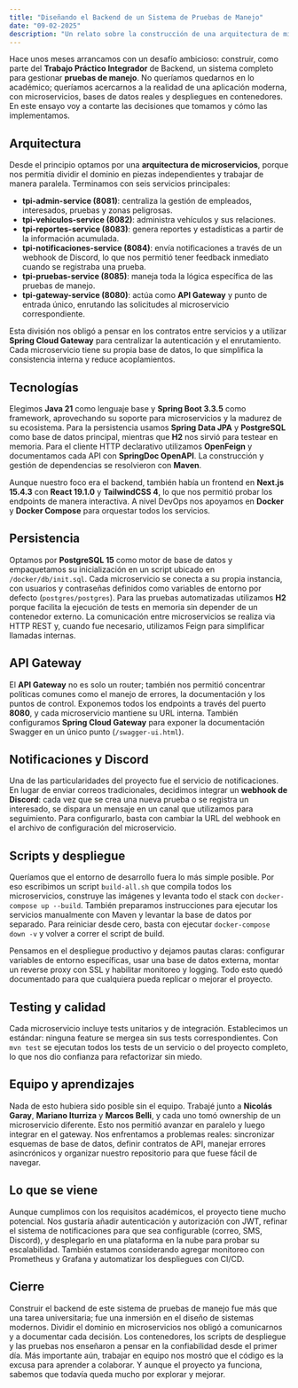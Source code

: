 ```yaml
---
title: "Diseñando el Backend de un Sistema de Pruebas de Manejo"
date: "09-02-2025"
description: "Un relato sobre la construcción de una arquitectura de microservicios para gestionar pruebas de manejo, desde las decisiones de diseño hasta el trabajo en equipo."
---
```


Hace unos meses arrancamos con un desafío ambicioso: construir, como parte del **Trabajo Práctico Integrador** de Backend, un sistema completo para gestionar **pruebas de manejo**. No queríamos quedarnos en lo académico; queríamos acercarnos a la realidad de una aplicación moderna, con microservicios, bases de datos reales y despliegues en contenedores. En este ensayo voy a contarte las decisiones que tomamos y cómo las implementamos.

## Arquitectura

Desde el principio optamos por una **arquitectura de microservicios**, porque nos permitía dividir el dominio en piezas independientes y trabajar de manera paralela. Terminamos con seis servicios principales:

- **tpi-admin-service (8081)**: centraliza la gestión de empleados, interesados, pruebas y zonas peligrosas.
- **tpi-vehiculos-service (8082)**: administra vehículos y sus relaciones.
- **tpi-reportes-service (8083)**: genera reportes y estadísticas a partir de la información acumulada.
- **tpi-notificaciones-service (8084)**: envía notificaciones a través de un webhook de Discord, lo que nos permitió tener feedback inmediato cuando se registraba una prueba.
- **tpi-pruebas-service (8085)**: maneja toda la lógica específica de las pruebas de manejo.
- **tpi-gateway-service (8080)**: actúa como **API Gateway** y punto de entrada único, enrutando las solicitudes al microservicio correspondiente.

Esta división nos obligó a pensar en los contratos entre servicios y a utilizar **Spring Cloud Gateway** para centralizar la autenticación y el enrutamiento. Cada microservicio tiene su propia base de datos, lo que simplifica la consistencia interna y reduce acoplamientos.


<EssayImage
  src="Captura de pantalla 2025-09-07 185845.png"
  alt="Arquitectura del sistema de microservicios"
  bleed
/>

## Tecnologías

Elegimos **Java 21** como lenguaje base y **Spring Boot 3.3.5** como framework, aprovechando su soporte para microservicios y la madurez de su ecosistema. Para la persistencia usamos **Spring Data JPA** y **PostgreSQL** como base de datos principal, mientras que **H2** nos sirvió para testear en memoria. Para el cliente HTTP declarativo utilizamos **OpenFeign** y documentamos cada API con **SpringDoc OpenAPI**. La construcción y gestión de dependencias se resolvieron con **Maven**.

Aunque nuestro foco era el backend, también había un frontend en **Next.js 15.4.3** con **React 19.1.0** y **TailwindCSS 4**, lo que nos permitió probar los endpoints de manera interactiva. A nivel DevOps nos apoyamos en **Docker** y **Docker Compose** para orquestar todos los servicios.

## Persistencia

Optamos por **PostgreSQL 15** como motor de base de datos y empaquetamos su inicialización en un script ubicado en `/docker/db/init.sql`. Cada microservicio se conecta a su propia instancia, con usuarios y contraseñas definidos como variables de entorno por defecto (`postgres/postgres`). Para las pruebas automatizadas utilizamos **H2** porque facilita la ejecución de tests en memoria sin depender de un contenedor externo. La comunicación entre microservicios se realiza via HTTP REST y, cuando fue necesario, utilizamos Feign para simplificar llamadas internas.

## API Gateway

El **API Gateway** no es solo un router; también nos permitió concentrar políticas comunes como el manejo de errores, la documentación y los puntos de control. Exponemos todos los endpoints a través del puerto **8080**, y cada microservicio mantiene su URL interna. También configuramos **Spring Cloud Gateway** para exponer la documentación Swagger en un único punto (`/swagger-ui.html`).

## Notificaciones y Discord

Una de las particularidades del proyecto fue el servicio de notificaciones. En lugar de enviar correos tradicionales, decidimos integrar un **webhook de Discord**: cada vez que se crea una nueva prueba o se registra un interesado, se dispara un mensaje en un canal que utilizamos para seguimiento. Para configurarlo, basta con cambiar la URL del webhook en el archivo de configuración del microservicio.

## Scripts y despliegue

Queríamos que el entorno de desarrollo fuera lo más simple posible. Por eso escribimos un script `build-all.sh` que compila todos los microservicios, construye las imágenes y levanta todo el stack con `docker-compose up --build`. También preparamos instrucciones para ejecutar los servicios manualmente con Maven y levantar la base de datos por separado. Para reiniciar desde cero, basta con ejecutar `docker-compose down -v` y volver a correr el script de build.

Pensamos en el despliegue productivo y dejamos pautas claras: configurar variables de entorno específicas, usar una base de datos externa, montar un reverse proxy con SSL y habilitar monitoreo y logging. Todo esto quedó documentado para que cualquiera pueda replicar o mejorar el proyecto.

<EssayImage
  src="Captura de pantalla 2025-09-07 192111.png"
  alt="Proceso de desarrollo y despliegue del sistema TPI"
  bleed
/>

## Testing y calidad

Cada microservicio incluye tests unitarios y de integración. Establecimos un estándar: ninguna feature se mergea sin sus tests correspondientes. Con `mvn test` se ejecutan todos los tests de un servicio o del proyecto completo, lo que nos dio confianza para refactorizar sin miedo.

<div className="flex gap-4 mb-6">
  <EssayImage
    src="Captura de pantalla 2025-09-07 194705.png"
    alt="Tests unitarios del sistema TPI"
    className="flex-1"
  />
  <EssayImage
    src="Captura de pantalla 2025-09-07 194731.png"
    alt="Reportes y estadísticas del sistema TPI"
    className="flex-1"
  />
</div>

## Equipo y aprendizajes

Nada de esto hubiera sido posible sin el equipo. Trabajé junto a **Nicolás Garay**, **Mariano Iturriza** y **Marcos Belli**, y cada uno tomó ownership de un microservicio diferente. Esto nos permitió avanzar en paralelo y luego integrar en el gateway. Nos enfrentamos a problemas reales: sincronizar esquemas de base de datos, definir contratos de API, manejar errores asincrónicos y organizar nuestro repositorio para que fuese fácil de navegar.

## Lo que se viene

Aunque cumplimos con los requisitos académicos, el proyecto tiene mucho potencial. Nos gustaría añadir autenticación y autorización con JWT, refinar el sistema de notificaciones para que sea configurable (correo, SMS, Discord), y desplegarlo en una plataforma en la nube para probar su escalabilidad. También estamos considerando agregar monitoreo con Prometheus y Grafana y automatizar los despliegues con CI/CD.

## Cierre

Construir el backend de este sistema de pruebas de manejo fue más que una tarea universitaria; fue una inmersión en el diseño de sistemas modernos. Dividir el dominio en microservicios nos obligó a comunicarnos y a documentar cada decisión. Los contenedores, los scripts de despliegue y las pruebas nos enseñaron a pensar en la confiabilidad desde el primer día. Más importante aún, trabajar en equipo nos mostró que el código es la excusa para aprender a colaborar. Y aunque el proyecto ya funciona, sabemos que todavía queda mucho por explorar y mejorar.

